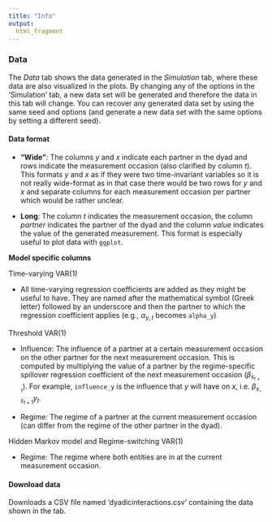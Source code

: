 ```yaml
---
title: "Info"
output: 
  html_fragment
---
```


### Data

The *Data* tab shows the data generated in the *Simulation* tab, where these data are also visualized in the plots. By changing any of the options in the 'Simulation' tab, a new data set will be generated and therefore the data in this tab will change. You can recover any generated data set by using the same seed and options (and generate a new data set with the same options by setting a different seed).

#### Data format

* **"Wide"**: The columns *y* and *x* indicate each partner in the dyad and rows indicate the measurement occasion (also clarified by column *t*). This formats *y* and *x* as if they were two time-invariant variables so it is not really wide-format as in that case there would be two rows for *y* and *x* and separate columns for each measurement occasion per partner which would be rather unclear.

* **Long**: The column *t* indicates the measurement occasion, the column *partner* indicates the partner of the dyad and the column *value* indicates the value of the generated measurement. This format is especially useful to plot data with `ggplot`.

**Model specific columns**

Time-varying VAR(1)

* All time-varying regression coefficients are added as they might be useful to have. They are named after the mathematical symbol (Greek letter) followed by an underscore and then the partner to which the regression coefficient applies (e.g., $\alpha_{y,t}$ becomes `alpha_y`)

Threshold VAR(1)

* Influence: The influence of a partner at a certain measurement occasion on the other partner for the next measurement occasion. This is computed by multiplying the value of a partner by the regime-specific spillover regression coefficient of the next measurement occasion ($\beta_{s_{t+1}}$). For example, `influence_y` is the influence that $y$ will have on $x$, i.e. $\beta_{x, s_{t+1}} y_{t}$.

* Regime: The regime of a partner at the current measurement occasion (can differ from the regime of the other partner in the dyad).

Hidden Markov model and Regime-switching VAR(1)

* Regime: The regime where both entities are in at the current measurement occasion. 

#### Download data

Downloads a CSV file named 'dyadicinteractions.csv' containing the data shown in the tab.